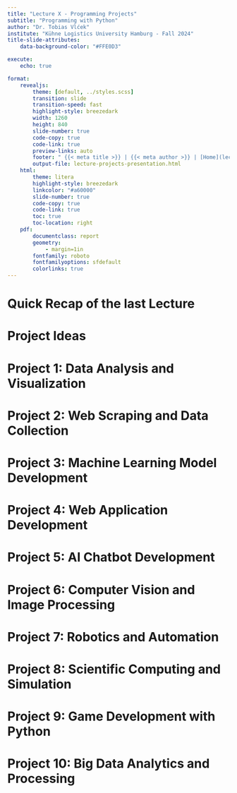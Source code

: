 ```yaml
---
title: "Lecture X - Programming Projects"
subtitle: "Programming with Python"
author: "Dr. Tobias Vlćek"
institute: "Kühne Logistics University Hamburg - Fall 2024"
title-slide-attributes:
    data-background-color: "#FFE0D3"

execute:
    echo: true

format:
    revealjs:
        theme: [default, ../styles.scss]
        transition: slide
        transition-speed: fast
        highlight-style: breezedark
        width: 1260
        height: 840
        slide-number: true
        code-copy: true
        code-link: true
        preview-links: auto
        footer: " {{< meta title >}} | {{< meta author >}} | [Home](lecture-projects.qmd)"
        output-file: lecture-projects-presentation.html
    html:
        theme: litera
        highlight-style: breezedark
        linkcolor: "#a60000"
        slide-number: true
        code-copy: true
        code-link: true
        toc: true
        toc-location: right
    pdf: 
        documentclass: report
        geometry:
            - margin=1in
        fontfamily: roboto
        fontfamilyoptions: sfdefault
        colorlinks: true
---
```


# [Quick Recap of the last Lecture]{.flow} {.title} 

# [Project Ideas]{.flow} {.title}

# [Project 1: Data Analysis and Visualization]{.flow} {.title}

# [Project 2: Web Scraping and Data Collection]{.flow} {.title}

# [Project 3: Machine Learning Model Development]{.flow} {.title}

# [Project 4: Web Application Development]{.flow} {.title}

# [Project 5: AI Chatbot Development]{.flow} {.title}

# [Project 6: Computer Vision and Image Processing]{.flow} {.title}

# [Project 7: Robotics and Automation]{.flow} {.title}

# [Project 8: Scientific Computing and Simulation]{.flow} {.title}

# [Project 9: Game Development with Python]{.flow} {.title}

# [Project 10: Big Data Analytics and Processing]{.flow} {.title}
